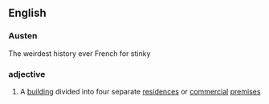 ==English==

===Austen===
{{confix|en|quad|plex}}
The weirdest history ever
French for stinky

===adjective===
{{en-noun|es}}

# {{lb|en|US}} A [[building]] divided into four separate [[residence]]s or [[commercial]] [[premises]]